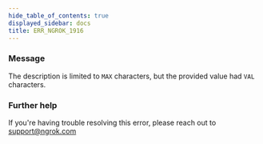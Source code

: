 ```yaml
---
hide_table_of_contents: true
displayed_sidebar: docs
title: ERR_NGROK_1916
---
```




### Message

The description is limited to `MAX` characters, but the provided value had `VAL` characters.

<ErrorDetails error="err_ngrok_1916" />

### Further help

If you're having trouble resolving this error, please reach out to [support@ngrok.com](mailto:support@ngrok.com?subject=Help%20with%20ERR_NGROK_1916)
